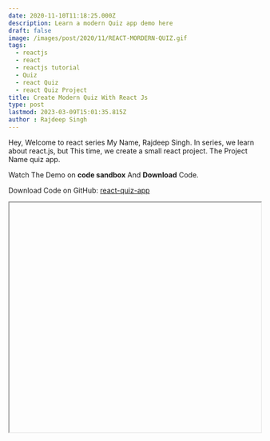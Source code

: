 ```yaml
---
date: 2020-11-10T11:18:25.000Z
description: Learn a modern Quiz app demo here
draft: false
image: /images/post/2020/11/REACT-MORDERN-QUIZ.gif
tags:
  - reactjs
  - react
  - reactjs tutorial
  - Quiz
  - react Quiz
  - react Quiz Project
title: Create Modern Quiz With React Js
type: post
lastmod: 2023-03-09T15:01:35.815Z
author : Rajdeep Singh
---
```



Hey, Welcome to react series My Name, Rajdeep Singh. In series, we learn about react.js, but This time, we create a small react project. The Project Name quiz app.

Watch The Demo on **code sandbox** And **Download** Code.

Download Code on GitHub: [react-quiz-app](https://github.com/officialrajdeepsingh/react-quiz-app)

<Iframe url="https://codesandbox.io/s/react-quiz-app-b95nf?autoresize=1&fontsize=14&hidenavigation=1&theme=dark&view=preview" width="100%" height="460px" display="block" position="relative"/>


## Let’s start:

### Requirement:

1. Basic React knowledge
2. Code Editor or IDE
3. Smiley Face

---

## Learn Basic of Reactjs

https://medium.com/@officialrajdeepsingh/what-is-reactjs-d83a61260dbc

---

## Step

1. Create React App
2. Learn Folder Str.
3. Index.js File
4. Demo Data
5. Components

### Create React App

First, Create New React Project on your laptop using `create-react-app` command.

```javascript
npx create-react-app quiz app
cd my-app
npm start
```

---

### Learn Folder Str

In the react Src folder, there are 3 components and one is `data.js` file.

## ![Src folder structure](/images/post/2020/11/quiz-app.png 'Src folder structure')

### Index.js File

Index.js main file in the react src folder. we add CSS file and import component file on index.js

We import the Header and Quiz component to this place

Most Important create render Method on here.

## ![index.js file code](/images/post/2020/11/react-quiz.png 'index.js file code')

### Style For Quiz:

All Styles for the body, header, MainDiv as card, And a button. Create on this file.

![Style CSS](/images/post/2020/11/react-quiz-code.png 'Style CSS')

### Demo Data:

data.js file, I create a variable Name Quizdata. We assign data from of array in the Quizdata variable.

Each index, we create an object. in the object, we add an id, Quiz, FindAnswer, and rightAnswer

In FindAnswer, We add the array with three values.

## ![Data.js file](/images/post/2020/11/react-quiz-code-app.png "Data.js file")

### Components

#### Header:

<Alert color="green">
Header component we return a simple h1 tag for the app title.
</Alert>

<Space h="xl" />

![Header.js](/images/post/2020/11/react-quizs.png "Header.js")

---

#### Quiz:

Quiz components work with 5 step

## 1 step:

Create the state. In-State we create an object. in this object, we create a dataQuestion variable with an array

## 2 step

We create a function. function name **setStateFunstion** in this function use react setState method And set data form data.js

## 3 step

ComponentDidMount simple we call setStateFunstion

## 4 step

In this step, we use map(). Map function work with an array. In this array map() get data and then we return h2 and Answer component.

Answer Components access data help props we provide here.

## ![Quiz.js](/images/post/2020/11/react-quiz-component.png "Quiz.js")

## Answer

### Two-step

with two-step to learn Answer.js

#### 1 step

Create a state with 3 parameters first Answer, second clickCheck, and third rightAnaswer.

#### 2 step

We use javascript ternary operator, map function, and event function to clickCheck true to get value to return a button. In this button, we call an Event function.

When some buddy clicks on the button, the button function uses The setState method set false on clickCheck.

Then the ternary operator runs false code to get answer data so simple.

![Answer.js](/images/post/2020/11/quiz-answer.png "Answer.js")

---

### Conclusion

I hope you read my article Build own quiz app.

Any suggestions and issues plz tell me to feel free.

---
